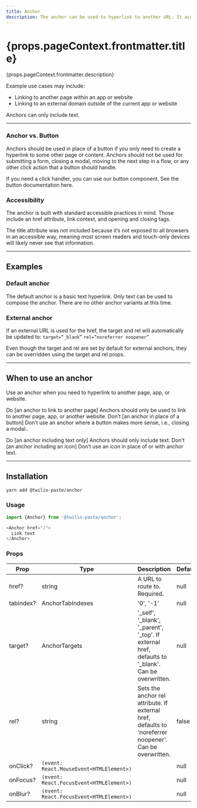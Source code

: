 ```yaml
---
title: Anchor
description: The anchor can be used to hyperlink to another URL. It accepts both internal and external URLs.
---
```


<content>

<h1>{props.pageContext.frontmatter.title}</h1>

<p>{props.pageContext.frontmatter.description}</p>

<p>Example use cases may include:</p>

<ul>
  <li>Linking to another page within an app or website</li>
  <li>Linking to an external domain outside of the current app or website</li>
</ul>

<p>Anchors can only include text.</p>

</content>

***

<content>

### Anchor vs. Button

Anchors should be used in place of a button if you only need to create a hyperlink to some other page or content. Anchors should not be used for submitting a form, closing a modal, moving to the next step in a flow, or any other click action that a button should handle.

If you need a click handler, you can use our button component. See the button documentation here.

### Accessibility

The anchor is built with standard accessible practices in mind. Those include an href attribute, link context, and opening and closing tags.

The title attribute was not included because it’s not exposed to all browsers in an accessible way, meaning most screen readers and touch-only devices will likely never see that information.

***

## Examples

### Default anchor
The default anchor is a basic text hyperlink. Only text can be used to compose the anchor. There are no other anchor variants at this time.

### External anchor

If an external URL is used for the href, the target and rel will automatically be updated to:
`target=”_blank”`
`rel=”noreferrer noopener”`

Even though the target and rel are set by default for external anchors, they can be overridden using the target and rel props.

***

## When to use an anchor
Use an anchor when you need to hyperlink to another page, app, or website.

Do
[an anchor to link to another page]
Anchors should only be used to link to another page, app, or another website.
Don’t
[an anchor in place of a button]
Don’t use an anchor where a button makes more sense, i.e., closing a modal..

Do
[an anchor including text only]
Anchors should only include text.
Don’t
[an anchor including an icon]
Don’t use an icon in place of or with anchor text.

***

## Installation

```bash
yarn add @twilio-paste/anchor
```

### Usage

```js
import {Anchor} from '@twilio-paste/anchor';

<Anchor href="/">
  Link text
</Anchor>
```

### Props

| Prop           | Type                                   | Description                                                                         | Default   |
| -------------- | -------------------------------------- | ----------------------------------------------------------------------------------- | --------- |
| href?          | string                                 | A URL to route to. Required.                                                                             | null      |
| tabindex?      | AnchorTabIndexes                       | '0', '-1'                                                                                                | null      |
| target?        | AnchorTargets                          | '_self', '_blank', '_parent', '_top'.  If external href, defaults to '_blank'. Can be overwritten.       | null      |
| rel?           | string                                 | Sets the anchor rel attribute. If external href, defaults to 'noreferrer noopener'. Can be overwritten.  | false     |
| onClick?       | `(event: React.MouseEvent<HTMLElement>)` |                                                                                                          | null      |
| onFocus?       | `(event: React.FocusEvent<HTMLElement>)` |                                                                                                          | null      |
| onBlur?        | `(event: React.FocusEvent<HTMLElement>)` |                                                                                                          | null      |

</content>
